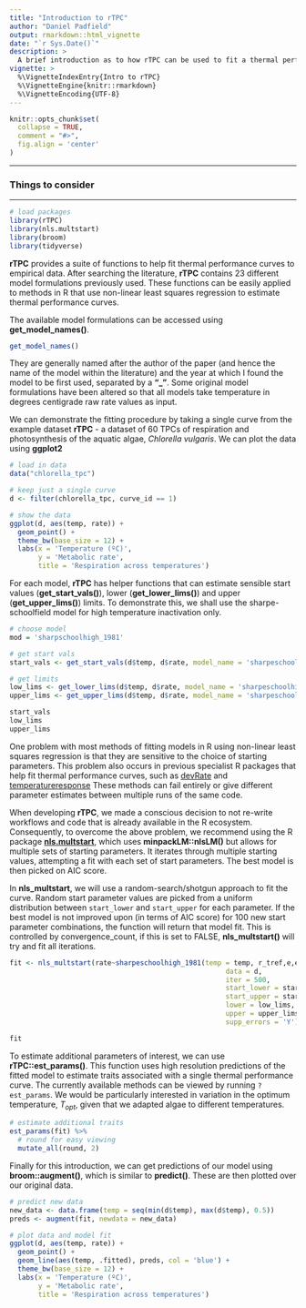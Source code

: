 ```yaml
---
title: "Introduction to rTPC"
author: "Daniel Padfield"
output: rmarkdown::html_vignette
date: "`r Sys.Date()`"
description: >
  A brief introduction as to how rTPC can be used to fit a thermal performance curve using nls.multstart.
vignette: >
  %\VignetteIndexEntry{Intro to rTPC}
  %\VignetteEngine{knitr::rmarkdown}
  %\VignetteEncoding{UTF-8}
---
```


```r
knitr::opts_chunk$set(
  collapse = TRUE,
  comment = "#>",
  fig.align = 'center'
)
```

***
### Things to consider



***

```r
# load packages
library(rTPC)
library(nls.multstart)
library(broom)
library(tidyverse)
```

__rTPC__ provides a suite of functions to help fit thermal performance curves to empirical data. After searching the literature, __rTPC__ contains 23 different model formulations previously used. These functions can be easily applied to methods in R that use non-linear least squares regression to estimate thermal performance curves.

The available model formulations can be accessed using __get_model_names()__.

```r
get_model_names()
```

They are generally named after the author of the paper (and hence the name of the model within the literature) and the year at which I found the model to be first used, separated by a __"\_"__. Some original model formulations have been altered so that all models take temperature in degrees centigrade raw rate values as input.

We can demonstrate the fitting procedure by taking a single curve from the example dataset **rTPC** - a dataset of 60 TPCs of respiration and photosynthesis of the aquatic algae, *Chlorella vulgaris*. We can plot the data using **ggplot2**

```r
# load in data
data("chlorella_tpc")

# keep just a single curve
d <- filter(chlorella_tpc, curve_id == 1)

# show the data
ggplot(d, aes(temp, rate)) +
  geom_point() +
  theme_bw(base_size = 12) +
  labs(x = 'Temperature (ºC)',
       y = 'Metabolic rate',
       title = 'Respiration across temperatures')

```
For each model, **rTPC** has helper functions that can estimate sensible start values (**get_start_vals()**), lower (**get_lower_lims()**) and upper (**get_upper_lims()**) limits. To demonstrate this, we shall use the sharpe-schoolfield model for high temperature inactivation only.

```r
# choose model
mod = 'sharpschoolhigh_1981'

# get start vals
start_vals <- get_start_vals(d$temp, d$rate, model_name = 'sharpeschoolhigh_1981')

# get limits
low_lims <- get_lower_lims(d$temp, d$rate, model_name = 'sharpeschoolhigh_1981')
upper_lims <- get_upper_lims(d$temp, d$rate, model_name = 'sharpeschoolhigh_1981')

start_vals
low_lims
upper_lims
```

One problem with most methods of fitting models in R using non-linear least squares regression is that they are sensitive to the choice of starting parameters. This problem also occurs in previous specialist R packages that help fit thermal performance curves, such as [devRate](https://github.com/frareb/devRate/) and [temperatureresponse](https://github.com/low-decarie/temperatureresponse)  These methods can fail entirely or give different parameter estimates between multiple runs of the same code.

When developing **rTPC**, we made a conscious decision to not re-write workflows and code that is already available in the R ecosystem. Consequently, to overcome the above problem, we recommend using the R package [**nls.multstart**](https://github.com/padpadpadpad/nls.multstart), which uses **minpackLM::nlsLM()** but allows for multiple sets of starting parameters. It iterates through multiple starting values, attempting a fit with each set of start parameters. The best model is then picked on AIC score.

In __nls_multstart__, we will use a random-search/shotgun approach to fit the curve. Random start parameter values are picked from a uniform distribution between `start_lower` and `start_upper` for each parameter. If the best model is not improved upon (in terms of AIC score) for 100 new start parameter combinations, the function will return that model fit. This is controlled by convergence_count, if this is set to FALSE, **nls_multstart()** will try and fit all iterations.

```r
fit <- nls_multstart(rate~sharpeschoolhigh_1981(temp = temp, r_tref,e,eh,th, tref = 15),
                                                     data = d,
                                                     iter = 500,
                                                     start_lower = start_vals - 10,
                                                     start_upper = start_vals + 10,
                                                     lower = low_lims,
                                                     upper = upper_lims,
                                                     supp_errors = 'Y')

fit
```

To estimate additional parameters of interest, we can use **rTPC::est_params()**. This function uses high resolution predictions of the fitted model to estimate traits associated with a single thermal performance curve. The currently available  methods can be viewed by running `?est_params`. We would be particularly interested in variation in the optimum temperature, $T_{opt}$, given that we adapted algae to different temperatures.

```r
# estimate additional traits
est_params(fit) %>%
  # round for easy viewing
  mutate_all(round, 2)

```

Finally for this introduction, we can get predictions of our model using **broom::augment()**, which is similar to **predict()**. These are then plotted over our original data.

```r
# predict new data
new_data <- data.frame(temp = seq(min(d$temp), max(d$temp), 0.5))
preds <- augment(fit, newdata = new_data)

# plot data and model fit
ggplot(d, aes(temp, rate)) +
  geom_point() +
  geom_line(aes(temp, .fitted), preds, col = 'blue') +
  theme_bw(base_size = 12) +
  labs(x = 'Temperature (ºC)',
       y = 'Metabolic rate',
       title = 'Respiration across temperatures')

```
